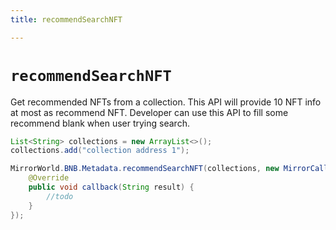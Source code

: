 ```yaml
---
title: recommendSearchNFT

---
```


# `recommendSearchNFT`
Get recommended NFTs from a collection. This API will provide 10
NFT info at most as recommend NFT. Developer can use this API to fill some recommend blank when user trying search.

```java
List<String> collections = new ArrayList<>();
collections.add("collection address 1");

MirrorWorld.BNB.Metadata.recommendSearchNFT(collections, new MirrorCallback() {
    @Override
    public void callback(String result) {
        //todo
    }
});
```
